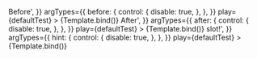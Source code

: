 
<Meta
	title="Components/InputText/Slots"
	component={VvInputText}
	args={defaultArgs}
	argTypes={argTypes}
/>

<Canvas>
	<Story
		name="Before"
		args={{
			before: '<div class="vv-badge vv-badge--sm uppercase">Before</vv-badge>',
		}}
		argTypes={{
			before: {
				control: {
					disable: true,
				},
			},
		}}
		play={defaultTest}
	>
		{Template.bind()}
	</Story>
</Canvas>

<Canvas>
	<Story
		name="After"
		args={{
			after: '<div class="vv-badge vv-badge--sm uppercase">After</vv-badge>',
		}}
		argTypes={{
			after: {
				control: {
					disable: true,
				},
			},
		}}
		play={defaultTest}
	>
		{Template.bind()}
	</Story>
</Canvas>

<Canvas>
	<Story
		name="Hint"
		args={{
			hint: 'Hint <em class="italic">slot!</em>',
		}}
		argTypes={{
			hint: {
				control: {
					disable: true,
				},
			},
		}}
		play={defaultTest}
	>
		{Template.bind()}
	</Story>
</Canvas>
